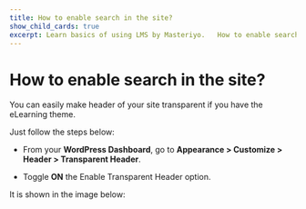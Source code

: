 ---
title: How to enable search in the site?
show_child_cards: true
excerpt: Learn basics of using LMS by Masteriyo.   How to enable search in the site.
---

#   How to enable search in the site?

You can easily make header of your site transparent if you have the eLearning theme.

Just follow the steps below:

- From your **WordPress Dashboard**, go to **Appearance > Customize > Header > Transparent Header**.

- Toggle **ON** the Enable Transparent Header option.

It is shown in the image below:
